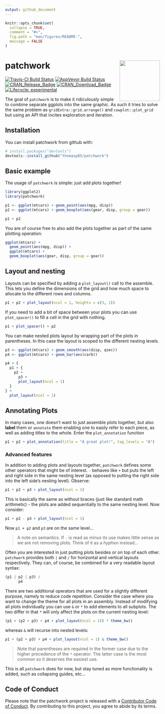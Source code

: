 ```yaml
---
output: github_document
---
```


<!-- README.md is generated from README.Rmd. Please edit that file -->

```r
knitr::opts_chunk$set(
  collapse = TRUE,
  comment = "#>",
  fig.path = "man/figures/README-",
  message = FALSE
)
```

# patchwork <a href='https://patchwork.data-imaginist.com'><img src='man/figures/logo.png' align="right" height="131.5" /></a>

<!-- badges: start -->
[![Travis-CI Build Status](https://travis-ci.org/thomasp85/patchwork.svg?branch=master)](https://travis-ci.org/thomasp85/patchwork)
[![AppVeyor Build Status](https://ci.appveyor.com/api/projects/status/github/thomasp85/patchwork?branch=master&svg=true)](https://ci.appveyor.com/project/thomasp85/patchwork)
[![CRAN_Release_Badge](http://www.r-pkg.org/badges/version-ago/patchwork)](https://CRAN.R-project.org/package=patchwork)
[![CRAN_Download_Badge](http://cranlogs.r-pkg.org/badges/patchwork)](https://CRAN.R-project.org/package=patchwork)
[![Lifecycle: experimental](https://img.shields.io/badge/lifecycle-experimental-orange.svg)](https://www.tidyverse.org/lifecycle/#experimental)
<!-- badges: end -->

The goal of `patchwork` is to make it ridiculously simple to combine separate
ggplots into the same graphic. As such it tries to solve the same problem as
`gridExtra::grid.arrange()` and `cowplot::plot_grid` but using an API that 
incites exploration and iteration.

## Installation

You can install patchwork from github with:

```r
# install.packages("devtools")
devtools::install_github("thomasp85/patchwork")
```

## Basic example

The usage of `patchwork` is simple: just add plots together!

```r
library(ggplot2)
library(patchwork)

p1 <- ggplot(mtcars) + geom_point(aes(mpg, disp))
p2 <- ggplot(mtcars) + geom_boxplot(aes(gear, disp, group = gear))

p1 + p2
```

You are of course free to also add the plots together as part of the same 
plotting operation:

```r
ggplot(mtcars) +
  geom_point(aes(mpg, disp)) +
  ggplot(mtcars) + 
  geom_boxplot(aes(gear, disp, group = gear))
```

## Layout and nesting

Layouts can be specified by adding a `plot_layout()` call to the assemble. This
lets you define the dimensions of the grid and how much space to allocate to the
different rows and columns.

```r
p1 + p2 + plot_layout(ncol = 1, heights = c(3, 1))
```

If you need to add a bit of space between your plots you can use `plot_spacer()`
to fill a cell in the grid with nothing.

```r
p1 + plot_spacer() + p2
```

You can make nested plots layout by wrapping part of the plots in parentheses. 
In this case the layout is scoped to the different nesting levels.

```r
p3 <- ggplot(mtcars) + geom_smooth(aes(disp, qsec))
p4 <- ggplot(mtcars) + geom_bar(aes(carb))

p4 + {
  p1 + {
    p2 +
      p3 +
      plot_layout(ncol = 1)
  }
} +
  plot_layout(ncol = 1)
```

## Annotating Plots

In many cases, one doesn't want to just assemble plots together, but also **label** them or `annotate` them
enabling one to easily refer to each piece, as well as adding titles to the whole. Enter the
`plot_annotation` function

```r
p1 + p2 + plot_annotation(title = "A great plot!", tag_levels = "A")
```


### Advanced features
In addition to adding plots and layouts together, `patchwork` defines some other
operators that might be of interest. `-` behaves like `+` but puts the left
and right side in the same nesting level (as opposed to putting the right side 
into the left side's nesting level). Observe:

```r
p1 + p2 + p3 + plot_layout(ncol = 1)
```

This is basically the same as without braces (just like standard math 
arithmetic) - the plots are added sequentially to the same nesting level. Now 
consider:

```r
p1 + p2 - p3 + plot_layout(ncol = 1)
```

Now `p1 + p2` and `p3` are on the same level...

> A note on semantics. If `-` is read as *minus* its use makes little sense 
as we are not removing plots. Think of it as a *hyphen* instead...

Often you are interested in just putting plots besides or on top of each other.
`patchwork` provides both `|` and `/` for horizontal and vertical layouts 
respectively. They can, of course, be combined for a very readable layout syntax:

```r
(p1 | p2 | p3) /
      p4
```

There are two additional operators that are used for a slightly different 
purpose, namely to reduce code repetition. Consider the case where you want to
change the theme for all plots in an assembly. Instead of modifying all plots
individually you can use `&` or `*` to add elements to all subplots. The two
differ in that `*` will only affect the plots on the current nesting level:

```r
(p1 + (p2 + p3) + p4 + plot_layout(ncol = 1)) * theme_bw()
```

whereas `&` will recurse into nested levels:

```r
p1 + (p2 + p3) + p4 + plot_layout(ncol = 1) & theme_bw()
```

> Note that parentheses are required in the former case due to the higher precedence
of the `*` operator. The latter case is the most common so it deserves the 
easiest use.

This is all `patchwork` does for now, but stay tuned as more functionality is added, such as collapsing guides, etc...

## Code of Conduct

Please note that the patchwork project is released with a [Contributor Code of Conduct](https://contributor-covenant.org/version/1/0/0/CODE_OF_CONDUCT.html). By contributing to this project, you agree to abide by its terms.

